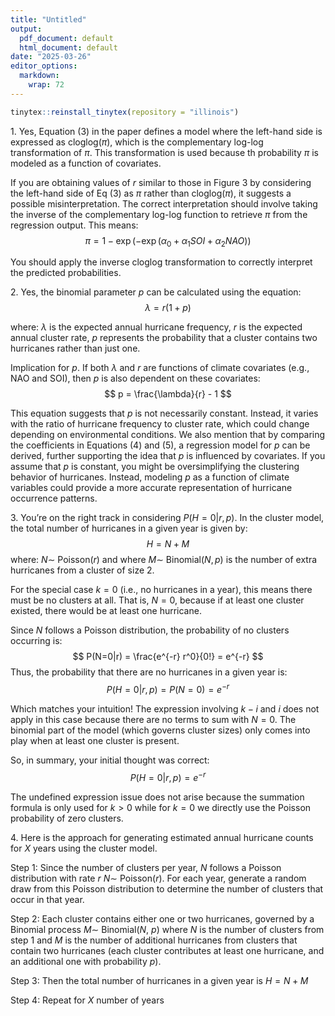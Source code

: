 ```yaml
---
title: "Untitled"
output:
  pdf_document: default
  html_document: default
date: "2025-03-26"
editor_options:
  markdown:
    wrap: 72
---
```

```r
tinytex::reinstall_tinytex(repository = "illinois")
```


1\. Yes, Equation (3) in the paper defines a model where the left-hand
side is expressed as cloglog($\pi$), which is the complementary log-log
transformation of $\pi$. This transformation is used because th
probability $\pi$ is modeled as a function of covariates.

If you are obtaining values of $r$ similar to those in Figure 3 by
considering the left-hand side of Eq (3) as $\pi$ rather than
cloglog($\pi$), it suggests a possible misinterpretation. The correct
interpretation should involve taking the inverse of the complementary
log-log function to retrieve $\pi$ from the regression output. This
means: $$
\pi = 1 − \exp(-\exp(\alpha_0 + \alpha_1 SOI + \alpha_2 NAO)) 
$$

You should apply the inverse cloglog transformation to correctly
interpret the predicted probabilities.

2\. Yes, the binomial parameter $p$ can be calculated using the
equation: $$ 
    \lambda = r(1 + p)
    $$

where: $\lambda$ is the expected annual hurricane frequency, $r$ is the
expected annual cluster rate, $p$ represents the probability that a
cluster contains two hurricanes rather than just one.

Implication for $p$. If both $\lambda$ and $r$ are functions of climate
covariates (e.g., NAO and SOI), then $p$ is also dependent on these
covariates: $$
p = \frac{\lambda}{r} - 1
$$

This equation suggests that $p$ is not necessarily constant. Instead, it
varies with the ratio of hurricane frequency to cluster rate, which
could change depending on environmental conditions. We also mention that
by comparing the coefficients in Equations (4) and (5), a regression
model for $p$ can be derived, further supporting the idea that $p$ is
influenced by covariates. If you assume that $p$ is constant, you might
be oversimplifying the clustering behavior of hurricanes. Instead,
modeling $p$ as a function of climate variables could provide a more
accurate representation of hurricane occurrence patterns.

3\. You're on the right track in considering $P(H=0|r,p)$. In the
cluster model, the total number of hurricanes in a given year is given
by: $$
H = N + M
$$ where: $N \sim$ Poisson($r$) and where $M \sim$ Binomial($N, p$) is
the number of extra hurricanes from a cluster of size 2.

For the special case $k=0$ (i.e., no hurricanes in a year), this means
there must be no clusters at all. That is, $N = 0$, because if at least
one cluster existed, there would be at least one hurricane.

Since $N$ follows a Poisson distribution, the probability of no clusters
occurring is: $$
P(N=0|r) = \frac{e^{-r} r^0}{0!} = e^{-r}
$$ Thus, the probability that there are no hurricanes in a given year
is: $$
P(H=0|r,p) = P(N=0) = e^{-r}
$$

Which matches your intuition! The expression involving $k-i$ and $i$
does not apply in this case because there are no terms to sum with
$N=0$. The binomial part of the model (which governs cluster sizes) only
comes into play when at least one cluster is present.

So, in summary, your initial thought was correct: $$
P(H=0|r, p) = e^{-r}
$$

The undefined expression issue does not arise because the summation
formula is only used for $k \gt 0$ while for $k=0$ we directly use the
Poisson probability of zero clusters.

4\. Here is the approach for generating estimated annual hurricane
counts for $X$ years using the cluster model.

Step 1: Since the number of clusters per year, $N$ follows a Poisson
distribution with rate $r$ $N \sim$ Poisson($r$). For each year,
generate a random draw from this Poisson distribution to determine the
number of clusters that occur in that year.

Step 2: Each cluster contains either one or two hurricanes, governed by
a Binomial process $M \sim$ Binomial($N$, $p$) where $N$ is the number
of clusters from step 1 and $M$ is the number of additional hurricanes
from clusters that contain two hurricanes (each cluster contributes at
least one hurricane, and an additional one with probability $p$).

Step 3: Then the total number of hurricanes in a given year is
$H = N + M$

Step 4: Repeat for $X$ number of years
